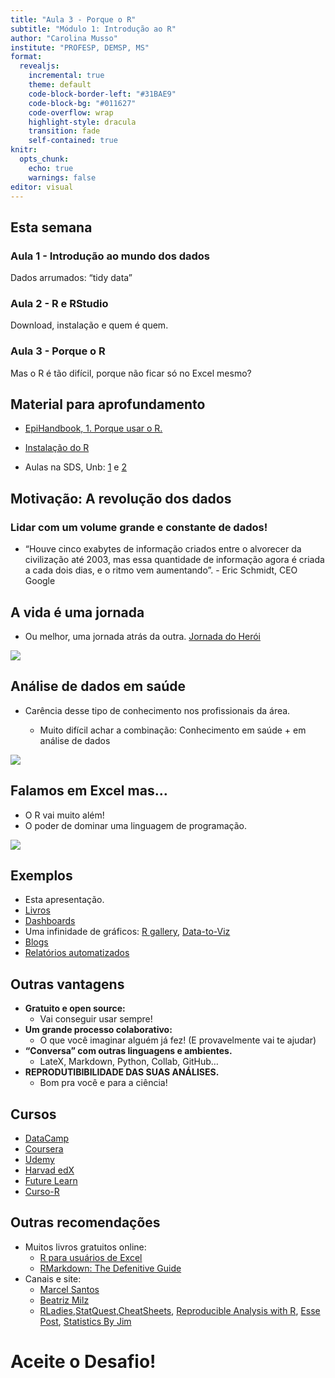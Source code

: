 ```yaml
---
title: "Aula 3 - Porque o R"
subtitle: "Módulo 1: Introdução ao R"
author: "Carolina Musso"
institute: "PROFESP, DEMSP, MS"
format:
  revealjs:
    incremental: true 
    theme: default
    code-block-border-left: "#31BAE9"
    code-block-bg: "#011627"
    code-overflow: wrap
    highlight-style: dracula
    transition: fade
    self-contained: true
knitr:
  opts_chunk:
    echo: true
    warnings: false
editor: visual
---
```


## Esta semana

### Aula 1 - Introdução ao mundo dos dados

Dados arrumados: "tidy data"

### Aula 2 - R e RStudio

Download, instalação e quem é quem.

### Aula 3 - Porque o R

Mas o R é tão difícil, porque não ficar só no Excel mesmo?

## Material para aprofundamento

-   [EpiHandbook, 1. Porque usar o R.](https://epirhandbook.com/en/r-basics.html)

-   [Instalação do R](https://livro.curso-r.com/1-1-instalacao-do-r.html)

-   Aulas na SDS, Unb: [1](https://youtu.be/AgmOlK0ABx8) e [2](https://youtu.be/LkAzLDEgGgk)

## Motivação: A revolução dos dados

### Lidar com um volume grande e constante de dados!

-   "Houve cinco exabytes de informação criados entre o alvorecer da civilização até 2003, mas essa quantidade de informação agora é criada a cada dois dias, e o ritmo vem aumentando". - Eric Schmidt, CEO Google

## A vida é uma jornada
-   Ou melhor, uma jornada atrás da outra.
[Jornada do Herói](https://www.ted.com/talks/matthew_winkler_what_makes_a_hero?utm_campaign=tedspread&utm_medium=referral&utm_source=tedcomshare)

![](img/heroi.jpeg){fig-align="center"}

## Análise de dados em saúde

-   Carência desse tipo de conhecimento nos profissionais da área.

    -   Muito difícil achar a combinação: Conhecimento em saúde + em análise de dados

![](img/waldo.gif){fig-align="center"}

## Falamos em Excel mas...

-   O R vai muito além!
-   O poder de dominar uma linguagem de programação.

![](img/canivete.jpg){fig-align="center"}

## Exemplos

-   Esta apresentação.
-   [Livros](https://r4ds.had.co.nz)
-   [Dashboards](https://psim.shinyapps.io/business_game/?_ga=2.140054067.1043151216.1676939547-1137527662.1676939547)
-   Uma infinidade de gráficos: [R gallery](https://r-graph-gallery.com), [Data-to-Viz](https://www.data-to-viz.com)
-   [Blogs](https://beamilz.com)
-   [Relatórios automatizados](https://www.saude.df.gov.br/documents/37101/0/Boletim_Covid_932.pdf)

## Outras vantagens

-   **Gratuito e open source:**
    -   Vai conseguir usar sempre!
-   **Um grande processo colaborativo:**
    -   O que você imaginar alguém já fez! (E provavelmente vai te ajudar)
-   **"Conversa" com outras linguagens e ambientes.**
    -   LateX, Markdown, Python, Collab, GitHub...
-   **REPRODUTIBIBILIDADE DAS SUAS ANÁLISES.**
    - Bom pra você e para a ciência!

## Cursos

- [DataCamp](<https://app.datacamp.com/learn/courses/free-introduction-to-r>)
- [Coursera](<https://www.coursera.org/learn/data-analysis-r>)
- [Udemy](<https://www.udemy.com/course/introducao-a-programacao-para-biologosbiologicas-com-r/>)
- [Harvad edX](https://www.edx.org/course/data-science-r-basics?index=product&queryID=15beff7b3e86fcef93ef76b044533a37&position=1)
- [Future Learn](,https://www.futurelearn.com/subjects/it-and-computer-science-courses/r-programming>)
- [Curso-R](<https://curso-r.com>)

## Outras recomendações

- Muitos livros gratuitos online: 
  - [R para usuários de Excel](<https://rstudio-conf-2020.github.io/r-for-excel/>)
  - [RMarkdown: The Defenitive Guide](<https://bookdown.org/yihui/rmarkdown/>)
- Canais e site:
  - [Marcel Santos](<https://www.youtube.com/channel/UCO6x7sQurFTw0Su0vsexE5g>)
  - [Beatriz Milz](<https://beamilz.com>)
  - [RLadies](<https://www.rladies.org>),[StatQuest](<https://www.youtube.com/watch?v=pYxNSUDSFH4>),[CheatSheets](<https://posit.co/resources/cheatsheets/>), [Reproducible Analysis with R](<https://nceas.github.io/sasap-training/materials/reproducible_research_in_r_fairbanks/>), [Esse Post](<https://marcoarmello.wordpress.com/2019/06/03/rstats/>), [Statistics By Jim](<https://marcoarmello.wordpress.com/2019/06/03/rstats/>)
  
# Aceite o Desafio!
  
  



